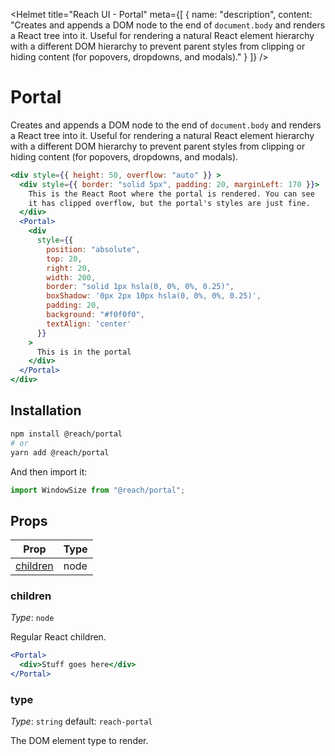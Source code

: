 
<Helmet
  title="Reach UI - Portal"
  meta={[
    {
      name: "description",
      content: "Creates and appends a DOM node to the end of `document.body` and renders a React tree into it. Useful for rendering a natural React element hierarchy with a different DOM hierarchy to prevent parent styles from clipping or hiding content (for popovers, dropdowns, and modals)."
    }
  ]}
/>

# Portal

Creates and appends a DOM node to the end of `document.body` and renders a React tree into it. Useful for rendering a natural React element hierarchy with a different DOM hierarchy to prevent parent styles from clipping or hiding content (for popovers, dropdowns, and modals).

```.jsx
<div style={{ height: 50, overflow: "auto" }} >
  <div style={{ border: "solid 5px", padding: 20, marginLeft: 170 }}>
    This is the React Root where the portal is rendered. You can see
    it has clipped overflow, but the portal's styles are just fine.
  </div>
  <Portal>
    <div
      style={{
        position: "absolute",
        top: 20,
        right: 20,
        width: 200,
        border: "solid 1px hsla(0, 0%, 0%, 0.25)",
        boxShadow: '0px 2px 10px hsla(0, 0%, 0%, 0.25)',
        padding: 20,
        background: "#f0f0f0",
        textAlign: 'center'
      }}
    >
      This is in the portal
    </div>
  </Portal>
</div>
```

## Installation

```bash
npm install @reach/portal
# or
yarn add @reach/portal
```

And then import it:

```js
import WindowSize from "@reach/portal";
```

## Props

| Prop                   | Type   |
| -----------------------| ------ |
| [children](#children)  | node   |

### children

*Type*: `node`

Regular React children.

```jsx
<Portal>
  <div>Stuff goes here</div>
</Portal>
```

### type

*Type*: `string` default: `reach-portal`

The DOM element type to render.
